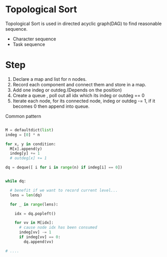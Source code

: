 # Topological Sort

Topological Sort is used in directed acyclic graph(DAG) to find reasonable sequence.

- Character sequence
- Task sequence

# Step

1. Declare a map and list for n nodes.
2. Record each component and connect them and store in a map.
3. Add one indeg or outdeg.(Depends on the position)
4. Create a queue , poll out all idx which its indeg or outdeg == 0
5. Iterate each node, for its connected node, indeg or outdeg -= 1, if it becomes 0 then append into queue.

Common pattern

```python

M = defaultdict(list)
indeg = [0] * n

for x, y in condition:
  M[x].append(y)
  indeg[y] += 1
  # outdeg[x] += 1

dq = deque([ i for i in range(n) if indeg[i] == 0])


while dq:

  # benefit if we want to record current level...
  lens = len(dq)

  for _ in range(lens):

    idx = dq.popleft()

    for vv in M[idx]:
      # cause node idx has been consumed
      indeg[vv] -= 1
      if indeg[vv] == 0:
        dq.append(vv)

# ....

```
